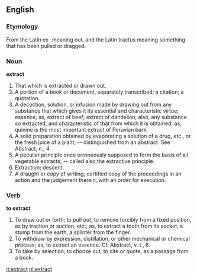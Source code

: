 ==English==

===Etymology===

From the Latin ex- meaning out, and the Latin tractus meaning something that has been pulled or dragged.

===Noun===

'''extract'''

#That which is extracted or drawn out.
#A portion of a book or document, separately transcribed; a citation; a quotation.
#A decoction, solution, or infusion made by drawing out from any substance that which gives it its essential and characteristic virtue; essence; as, extract of beef; extract of dandelion; also, any substance so extracted, and characteristic of that from which it is obtained; as, quinine is the most important extract of Peruvian bark.
#A solid preparation obtained by evaporating a solution of a drug, etc., or the fresh juice of a plant; -- distinguished from an abstract. See Abstract, n., 4.
#A peculiar principle once erroneously supposed to form the basis of all vegetable extracts; -- called also the extractive principle.
#Extraction; descent.
#A draught or copy of writing; certified copy of the proceedings in an action and the judgement therein, with an order for execution.

===Verb===

'''to extract'''

#To draw out or forth; to pull out; to remove forcibly from a fixed position, as by traction or suction, etc.; as, to extract a tooth from its socket, a stump from the earth, a splinter from the finger.
#To withdraw by expression, distillation, or other mechanical or chemical process; as, to extract an essence.  Cf. Abstract, v. t., 6.
#To take by selection; to choose out; to cite or quote, as a passage from a book.

[[it:extract]]
[[nl:extract]]